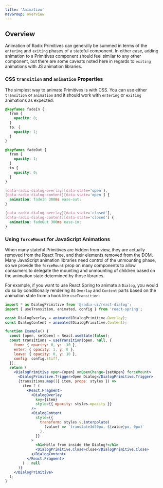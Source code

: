 ```yaml
---
title: 'Animation'
navGroup: overview
---
```


## Overview

Animation of Radix Primitives can generally be summed in terms of the `entering` and `exiting` phases of a stateful component. In either case, adding animation to a Primitives component should feel similar to any other component, but there are some caveats noted here in regards to `exiting` animations with JS animation libraries.

### CSS `transition` and `animation` Properties

The simplest way to animate Primitives is with CSS. You can use either `transition` or `animation` and it should work with `entering` or `exiting` animations as expected.

```css
@keyfames fadeIn {
  from {
    opacity: 0;
  }
  to: {
    opacity: 1;
  }
}

@keyfames fadeOut {
  from {
    opacity: 1;
  }
  to {
    opacity: 0;
  }
}

[data-radix-dialog-overlay][data-state='open'],
[data-radix-dialog-content][data-state='open'] {
  animation: fadeIn 300ms ease-out;
}

[data-radix-dialog-overlay][data-state='closed'],
[data-radix-dialog-content][data-state='closed'] {
  animation: fadeOut 300ms ease-in;
}
```

### Using `forceMount` for JavaScript Animations

When many stateful Primitives are hidden from view, they are actually removed from the React Tree, and their elements removed from the DOM. Many JavaScript animation libraries need control of the unmounting phase, so we provide the `forceMount` prop on many components to allow consumers to delegate the mounting and unmounting of children based on the animation state determined by those libraries.

For example, if you want to use React Spring to animate a `Dialog`, you would do so by conditionally rendering its `Overlay` and `Content` parts based on the animation state from a hook like `useTransition`:

```jsx
import * as DialogPrimitive from '@radix-ui/react-dialog';
import { useTransition, animated, config } from 'react-spring';

const DialogOverlay = animated(DialogPrimitive.Overlay);
const DialogContent = animated(DialogPrimitive.Content);

function Example() {
  const [open, setOpen] = React.useState(false);
  const transitions = useTransition(open, null, {
    from: { opacity: 0, y: -10 },
    enter: { opacity: 1, y: 0 },
    leave: { opacity: 0, y: 10 },
    config: config.stiff,
  });
  return (
    <DialogPrimitive open={open} onOpenChange={setOpen} forceMount>
      <DialogPrimitive.Trigger>Open Dialog</DialogPrimitive.Trigger>
      {transitions.map(({ item, props: styles }) =>
        item ? (
          <React.Fragment>
            <DialogOverlay
              key={item}
              style={{ opacity: styles.opacity }}
            />
            <DialogContent
              style={{
                transform: styles.y.interpolate(
                  (value) => `translate3d(0px, ${value}px, 0px)`
                ),
              }}
            >
              <h1>Hello from inside the Dialog!</h1>
              <DialogPrimitive.Close>close</DialogPrimitive.Close>
            </DialogContent>
          </React.Fragment>
        ) : null
      )}
    </DialogPrimitive>
  );
}
```
